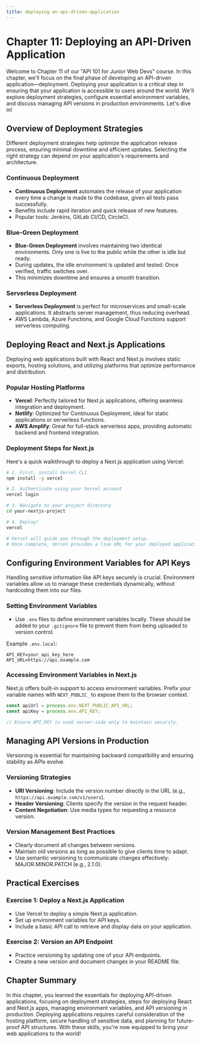 ```yaml
---
title: deploying-an-api-driven-application
---
```


# Chapter 11: Deploying an API-Driven Application

Welcome to Chapter 11 of our "API 101 for Junior Web Devs" course. In this chapter, we'll focus on the final phase of developing an API-driven application—deployment. Deploying your application is a critical step in ensuring that your application is accessible to users around the world. We'll explore deployment strategies, configure essential environment variables, and discuss managing API versions in production environments. Let's dive in!

## Overview of Deployment Strategies

Different deployment strategies help optimize the application release process, ensuring minimal downtime and efficient updates. Selecting the right strategy can depend on your application's requirements and architecture.

### Continuous Deployment

- **Continuous Deployment** automates the release of your application every time a change is made to the codebase, given all tests pass successfully.
- Benefits include rapid iteration and quick release of new features.
- Popular tools: Jenkins, GitLab CI/CD, CircleCI.

### Blue-Green Deployment

- **Blue-Green Deployment** involves maintaining two identical environments. Only one is live to the public while the other is idle but ready.
- During updates, the idle environment is updated and tested. Once verified, traffic switches over.
- This minimizes downtime and ensures a smooth transition.

### Serverless Deployment

- **Serverless Deployment** is perfect for microservices and small-scale applications. It abstracts server management, thus reducing overhead.
- AWS Lambda, Azure Functions, and Google Cloud Functions support serverless computing.

## Deploying React and Next.js Applications

Deploying web applications built with React and Next.js involves static exports, hosting solutions, and utilizing platforms that optimize performance and distribution.

### Popular Hosting Platforms

- **Vercel**: Perfectly tailored for Next.js applications, offering seamless integration and deployment.
- **Netlify**: Optimized for Continuous Deployment, ideal for static applications or serverless functions.
- **AWS Amplify**: Great for full-stack serverless apps, providing automatic backend and frontend integration.

### Deployment Steps for Next.js

Here's a quick walkthrough to deploy a Next.js application using Vercel:

```bash
# 1. First, install Vercel CLI
npm install -g vercel

# 2. Authenticate using your Vercel account
vercel login

# 3. Navigate to your project directory
cd your-nextjs-project

# 4. Deploy!
vercel

# Vercel will guide you through the deployment setup.
# Once complete, Vercel provides a live URL for your deployed application.
```

## Configuring Environment Variables for API Keys

Handling sensitive information like API keys securely is crucial. Environment variables allow us to manage these credentials dynamically, without hardcoding them into our files.

### Setting Environment Variables

- Use `.env` files to define environment variables locally. These should be added to your `.gitignore` file to prevent them from being uploaded to version control.
  
Example `.env.local`:

```plaintext
API_KEY=your_api_key_here
API_URL=https://api.example.com
```

### Accessing Environment Variables in Next.js

Next.js offers built-in support to access environment variables. Prefix your variable names with `NEXT_PUBLIC_` to expose them to the browser context.

```javascript
const apiUrl = process.env.NEXT_PUBLIC_API_URL;
const apiKey = process.env.API_KEY;

// Ensure API_KEY is used server-side only to maintain security.
```

## Managing API Versions in Production

Versioning is essential for maintaining backward compatibility and ensuring stability as APIs evolve.

### Versioning Strategies

- **URI Versioning**: Include the version number directly in the URL (e.g., `https://api.example.com/v1/users`).
- **Header Versioning**: Clients specify the version in the request header.
- **Content Negotiation**: Use media types for requesting a resource version.

### Version Management Best Practices

- Clearly document all changes between versions.
- Maintain old versions as long as possible to give clients time to adapt.
- Use semantic versioning to communicate changes effectively: MAJOR.MINOR.PATCH (e.g., 2.1.0).

## Practical Exercises

### Exercise 1: Deploy a Next.js Application

- Use Vercel to deploy a simple Next.js application.
- Set up environment variables for API keys.
- Include a basic API call to retrieve and display data on your application.

### Exercise 2: Version an API Endpoint

- Practice versioning by updating one of your API endpoints.
- Create a new version and document changes in your README file.

## Chapter Summary

In this chapter, you learned the essentials for deploying API-driven applications, focusing on deployment strategies, steps for deploying React and Next.js apps, managing environment variables, and API versioning in production. Deploying applications requires careful consideration of the hosting platform, secure handling of sensitive data, and planning for future-proof API structures. With these skills, you're now equipped to bring your web applications to the world!